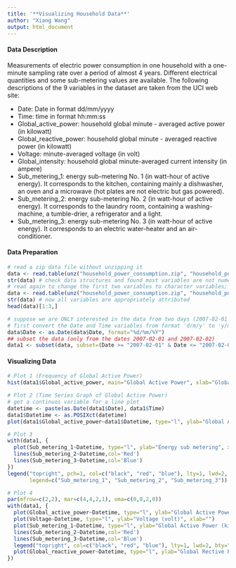```yaml
---
title: '**Visualizing Household Data**'
author: "Xiang Wang"
output: html_document
---
```


#### Data Description
Measurements of electric power consumption in one household with a one-minute sampling rate over a period of almost 4 years. Different electrical quantities and some sub-metering values are available. The following descriptions of the 9 variables in the dataset are taken from the UCI web site:

* Date: Date in format dd/mm/yyyy
* Time: time in format hh:mm:ss
* Global_active_power: household global minute - averaged active power (in kilowatt)
* Global_reactive_power: household global minute - averaged reactive power (in kilowatt)
* Voltage: minute-averaged voltage (in volt)
* Global_intensity: household global minute-averaged current intensity (in ampere)
* Sub_metering_1: energy sub-metering No. 1 (in watt-hour of active energy). It corresponds to the kitchen, containing mainly a dishwasher, an oven and a microwave (hot plates are not electric but gas powered).
* Sub_metering_2: energy sub-metering No. 2 (in watt-hour of active energy). It corresponds to the laundry room, containing a washing-machine, a tumble-drier, a refrigerator and a light.
* Sub_metering_3: energy sub-metering No. 3 (in watt-hour of active energy). It corresponds to an electric water-heater and an air-conditioner.

#### Data Preparation

```r
# read a zip data file without unzipping it
data <- read.table(unz("household_power_consumption.zip", "household_power_consumption.txt"), header=T, sep=';') 
str(data) # check data structures and found most variables are not numeric
# read again to change the first two variables to character variables; variable 3 to variable 8 need to be changed from factors to numeric; stringsAsFactors=F tells R to keep character variables as they are rather than convert to factors
data <- read.table(unz("household_power_consumption.zip", "household_power_consumption.txt"), header=T, sep=';', nrows=2075259, na.strings="?", check.names=T, stringsAsFactors=F, comment.char="", quote='\"') 
str(data) # now all variables are appropriately attributed
head(data)[1:3,]

# suppose we are ONLY interested in the data from two days (2007-02-01 and 2007-02-02)
# first convert the Date and Time variables from format 'd/m/y' to 'y/m/d'
data$Date <- as.Date(data$Date, format="%d/%m/%Y")
## subset the data (only from the dates 2007-02-01 and 2007-02-02) 
data1 <- subset(data, subset=(Date >= "2007-02-01" & Date <= "2007-02-02"))
```

#### Visualizing Data
```r
# Plot 1 (Frequency of Global Active Power)
hist(data1$Global_active_power, main="Global Active Power", xlab="Global Active Power (kilowatts)", ylab="Frequency", col="Grey")

# Plot 2 (Time Series Graph of Global Active Power)
# get a continuos variable for a line plot
datetime <- paste(as.Date(data1$Date), data1$Time)
data1$Datetime <- as.POSIXct(datetime)
plot(data1$Global_active_power~data1$Datetime, type="l", ylab="Global Active Power (kilowatts)", xlab="")

# Plot 3 
with(data1, {
  plot(Sub_metering_1~Datetime, type="l", ylab="Energy sub metering", xlab="")
  lines(Sub_metering_2~Datetime,col='Red')
  lines(Sub_metering_3~Datetime,col='Blue')
})
legend("topright", pch=1, col=c("black", "red", "blue"), lty=1, lwd=2, 
       legend=c("Sub_metering_1", "Sub_metering_2", "Sub_metering_3"))

# Plot 4
par(mfrow=c(2,2), mar=c(4,4,2,1), oma=c(0,0,2,0))
with(data1, {
  plot(Global_active_power~Datetime, type="l", ylab="Global Active Power (kilowatts)", xlab="")
  plot(Voltage~Datetime, type="l", ylab="Voltage (volt)", xlab="")
  plot(Sub_metering_1~Datetime, type="l", ylab="Global Active Power (kilowatts)", xlab="")
  lines(Sub_metering_2~Datetime,col='Red')
  lines(Sub_metering_3~Datetime,col='Blue')
  legend("topright", col=c("black", "red", "blue"), lty=1, lwd=2, bty="n", legend=c("Sub_metering_1", "Sub_metering_2", "Sub_metering_3"))
  plot(Global_reactive_power~Datetime, type="l", ylab="Global Rective Power (kilowatts)",xlab="")
})
```
